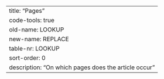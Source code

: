 ---
title: "Pages"
code-tools: true
old-name: LOOKUP
new-name: REPLACE
table-nr: LOOKUP
sort-order: 0
description: "On which pages does the article occur"
---